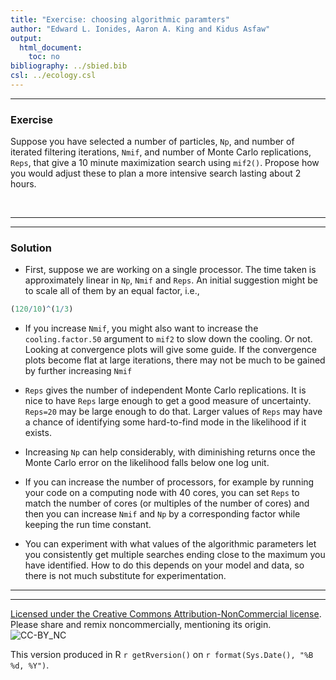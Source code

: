 ```yaml
---
title: "Exercise: choosing algorithmic paramters"
author: "Edward L. Ionides, Aaron A. King and Kidus Asfaw"
output:
  html_document:
    toc: no
bibliography: ../sbied.bib
csl: ../ecology.csl
---
```



-----------------------------------

### Exercise

Suppose you have selected a number of particles, `Np`, and number of iterated filtering iterations, `Nmif`, and number of Monte Carlo replications, `Reps`, that give a 10 minute maximization search using `mif2()`. Propose how you would adjust these to plan a more intensive search lasting about 2 hours.

<br>

--------

---------

### Solution

* First, suppose we are working on a single processor. The time taken is approximately linear in `Np`, `Nmif` and `Reps`. An initial suggestion might be to scale all of them by an equal factor, i.e.,
```r
(120/10)^(1/3)
```

* If you increase `Nmif`, you might also want to increase the `cooling.factor.50` argument to `mif2` to slow down the cooling. Or not. Looking at convergence plots will give some guide. If the convergence plots become flat at large iterations, there may not be much to be gained by further increasing `Nmif`

* `Reps` gives the number of independent Monte Carlo replications. It is nice to have `Reps` large enough to get a good measure of uncertainty. `Reps=20` may be large enough to do that. Larger values of `Reps` may have a chance of identifying some hard-to-find mode in the likelihood if it exists.

* Increasing `Np` can help considerably, with diminishing returns once the Monte Carlo error on the likelihood falls below one log unit. 

* If you can increase the number of processors, for example by running your code on a computing node with 40 cores, you can set `Reps` to match the number of cores (or multiples of the number of cores) and then you can increase `Nmif` and `Np` by a corresponding factor while keeping the run time constant.

* You can experiment with what values of the algorithmic parameters let you consistently get multiple searches ending close to the maximum you have identified. How to do this depends on your model and data, so there is not much substitute for experimentation.


-----------------------------------

----------------------------------

[Licensed under the Creative Commons Attribution-NonCommercial license](http://creativecommons.org/licenses/by-nc/4.0/).
Please share and remix noncommercially, mentioning its origin.  
![CC-BY_NC](../graphics/cc-by-nc.png)

This version produced in R `r getRversion()` on `r format(Sys.Date(), "%B %d, %Y")`.




